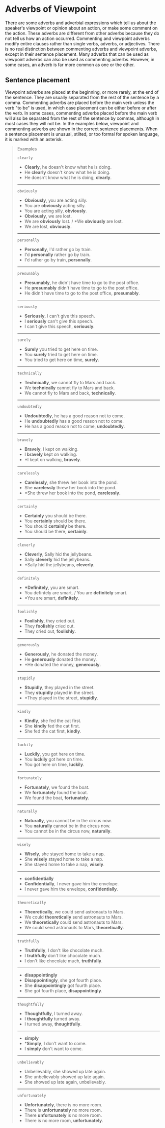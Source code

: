 # Adverbs of Viewpoint

There are some adverbs and adverbial expressions which tell us about the speaker's viewpoint or opinion about an action, or make some comment on the action. These adverbs are different from other adverbs because they do not tell us how an action occurred. Commenting and viewpoint adverbs modify entire clauses rather than single verbs, adverbs, or adjectives. There is no real distinction between commenting adverbs and viewpoint adverbs, except in their sentence placement. Many adverbs that can be used as viewpoint adverbs can also be used as commenting adverbs. However, in some cases, an adverb is far more common as one or the other.

## Sentence placement

Viewpoint adverbs are placed at the beginning, or more rarely, at the end of the sentence. They are usually separated from the rest of the sentence by a comma. Commenting adverbs are placed before the main verb unless the verb "to be" is used, in which case placement can be either before or after the verb. In some cases, commenting adverbs placed before the main verb will also be separated from the rest of the sentence by commas, although in most cases they will not be. In the examples below, viewpoint and commenting adverbs are shown in the correct sentence placements. When a sentence placement is unusual, stilted, or too formal for spoken language, it is marked with an asterisk.

> Examples
>
> `clearly`
>
> - **Clearly**, he doesn't know what he is doing.
> - He **clearly** doesn't know what he is doing.
> - He doesn't know what he is doing, **clearly**.
>
> ---
>
> `obviously`
>
> - **Obviously**, you are acting silly.
> - You are **obviously** acting silly.
> - You are acting silly, **obviously**.
> - **Obviously**, we are lost.
> - We are **obviously** lost. / \*We **obviously** are lost.
> - We are lost, **obviously**.
>
> ---
>
> `personally`
>
> - **Personally**, I'd rather go by train.
> - I'd **personally** rather go by train.
> - I'd rather go by train, **personally**.
>
> ---
>
> `presumably`
>
> - **Presumably**, he didn't have time to go to the post office.
> - He **presumably** didn't have time to go to the post office.
> - He didn't have time to go to the post office, **presumably**.
>
> ---
>
> `seriously`
>
> - **Seriously**, I can't give this speech.
> - I **seriously** can't give this speech.
> - I can't give this speech, **seriously**.
>
> ---
>
> `surely`
>
> - **Surely** you tried to get here on time.
> - You **surely** tried to get here on time.
> - You tried to get here on time, **surely**.
>
> ---
>
> `technically`
>
> - **Technically**, we cannot fly to Mars and back.
> - We **technically** cannot fly to Mars and back.
> - We cannot fly to Mars and back, **technically**.
>
> ---
>
> `undoubtedly`
>
> - **Undoubtedly**, he has a good reason not to come.
> - He **undoubtedly** has a good reason not to come.
> - He has a good reason not to come, **undoubtedly**.
>
> ---
>
> `bravely`
>
> - **Bravely**, I kept on walking.
> - I **bravely** kept on walking.
> - \*I kept on walking, **bravely**.
>
> ---
>
> `carelessly`
>
> - **Carelessly**, she threw her book into the pond.
> - She **carelessly** threw her book into the pond.
> - \*She threw her book into the pond, **carelessly**.
>
> ---
>
> `certainly`
>
> - **Certainly** you should be there.
> - You **certainly** should be there.
> - You should **certainly** be there.
> - You should be there, **certainly**.
>
> ---
>
> `cleverly`
>
> - **Cleverly**, Sally hid the jellybeans.
> - Sally **cleverly** hid the jellybeans.
> - \*Sally hid the jellybeans, **cleverly**.
>
> ---
>
> `definitely`
>
> - **\*Definitely**, you are smart.
> - You defintely are smart. / You are **definitely** smart.
> - \*You are smart, **definitely**.
>
> ---
>
> `foolishly`
>
> - **Foolishly**, they cried out.
> - They **foolishly** cried out.
> - They cried out, **foolishly**.
>
> ---
>
> `generously`
>
> - **Generously**, he donated the money.
> - He **generously** donated the money.
> - \*He donated the money, **generously**.
>
> ---
>
> `stupidly`
>
> - **Stupidly**, they played in the street.
> - They **stupidly** played in the street.
> - \*They played in the street, **stupidly**.
>
> ---
>
> `kindly`
>
> - **Kindly**, she fed the cat first.
> - She **kindly** fed the cat first.
> - She fed the cat first, **kindly**.
>
> ---
>
> `luckily`
>
> - **Luckily**, you got here on time.
> - You **luckily** got here on time.
> - You got here on time, **luckily**.
>
> ---
>
> `fortunately`
>
> - **Fortunately**, we found the boat.
> - We **fortunately** found the boat.
> - We found the boat, **fortunately**.
>
> ---
>
> `naturally`
>
> - **Naturally**, you cannot be in the circus now.
> - You **naturally** cannot be in the circus now.
> - You cannot be in the circus now, **naturally**.
>
> ---
>
> `wisely`
>
> - **Wisely**, she stayed home to take a nap.
> - She **wisely** stayed home to take a nap.
> - She stayed home to take a nap, **wisely**.
>
> ---
>
> - **confidentially**
> - **Confidentially**, I never gave him the envelope.
> - I never gave him the envelope, **confidentially**.
>
> ---
>
> `theoretically`
>
> - **Theoretically**, we could send astronauts to Mars.
> - We could **theoretically** send astronauts to Mars.
> - We **theoretically** could send astronauts to Mars.
> - We could send astronauts to Mars, **theoretically**.
>
> ---
>
> `truthfully`
>
> - **Truthfully**, I don't like chocolate much.
> - I **truthfully** don't like chocolate much.
> - I don't like chocolate much, **truthfully**.
>
> ---
>
> - **disappointingly**
> - **Disappointingly**, she got fourth place.
> - She **disappointingly** got fourth place.
> - She got fourth place, **disappointingly**.
>
> ---
>
> `thoughtfully`
>
> - **Thoughtfully**, I turned away.
> - I **thoughtfully** turned away.
> - I turned away, **thoughtfully**.
>
> ---
>
> - **simply**
> - \***Simply**, I don't want to come.
> - I **simply** don't want to come.
>
> ---
>
> `unbelievably`
>
> - Unbelievably, she showed up late again.
> - She unbelievably showed up late again.
> - She showed up late again, unbelievably.
>
> ---
>
> `unfortunately`
>
> - **Unfortunately**, there is no more room.
> - There is **unfortunately** no more room.
> - There **unfortunately** is no more room.
> - There is no more room, **unfortunately**.
